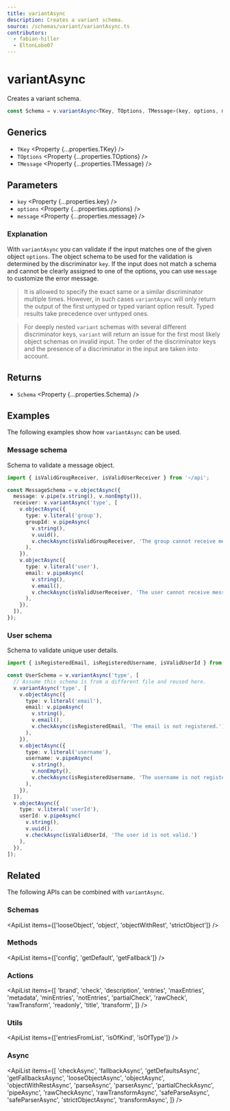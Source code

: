 ```yaml
---
title: variantAsync
description: Creates a variant schema.
source: /schemas/variant/variantAsync.ts
contributors:
  - fabian-hiller
  - EltonLobo07
---
```



# variantAsync

Creates a variant schema.

```ts
const Schema = v.variantAsync<TKey, TOptions, TMessage>(key, options, message);
```

## Generics

- `TKey` <Property {...properties.TKey} />
- `TOptions` <Property {...properties.TOptions} />
- `TMessage` <Property {...properties.TMessage} />

## Parameters

- `key` <Property {...properties.key} />
- `options` <Property {...properties.options} />
- `message` <Property {...properties.message} />

### Explanation

With `variantAsync` you can validate if the input matches one of the given object `options`. The object schema to be used for the validation is determined by the discriminator `key`. If the input does not match a schema and cannot be clearly assigned to one of the options, you can use `message` to customize the error message.

> It is allowed to specify the exact same or a similar discriminator multiple times. However, in such cases `variantAsync` will only return the output of the first untyped or typed variant option result. Typed results take precedence over untyped ones.

> For deeply nested `variant` schemas with several different discriminator keys, `variant` will return an issue for the first most likely object schemas on invalid input. The order of the discriminator keys and the presence of a discriminator in the input are taken into account.

## Returns

- `Schema` <Property {...properties.Schema} />

## Examples

The following examples show how `variantAsync` can be used.

### Message schema

Schema to validate a message object.

```ts
import { isValidGroupReceiver, isValidUserReceiver } from '~/api';

const MessageSchema = v.objectAsync({
  message: v.pipe(v.string(), v.nonEmpty()),
  receiver: v.variantAsync('type', [
    v.objectAsync({
      type: v.literal('group'),
      groupId: v.pipeAsync(
        v.string(),
        v.uuid(),
        v.checkAsync(isValidGroupReceiver, 'The group cannot receive messages.')
      ),
    }),
    v.objectAsync({
      type: v.literal('user'),
      email: v.pipeAsync(
        v.string(),
        v.email(),
        v.checkAsync(isValidUserReceiver, 'The user cannot receive messages.')
      ),
    }),
  ]),
});
```

### User schema

Schema to validate unique user details.

```ts
import { isRegisteredEmail, isRegisteredUsername, isValidUserId } from '~/api';

const UserSchema = v.variantAsync('type', [
  // Assume this schema is from a different file and reused here.
  v.variantAsync('type', [
    v.objectAsync({
      type: v.literal('email'),
      email: v.pipeAsync(
        v.string(),
        v.email(),
        v.checkAsync(isRegisteredEmail, 'The email is not registered.')
      ),
    }),
    v.objectAsync({
      type: v.literal('username'),
      username: v.pipeAsync(
        v.string(),
        v.nonEmpty(),
        v.checkAsync(isRegisteredUsername, 'The username is not registered.')
      ),
    }),
  ]),
  v.objectAsync({
    type: v.literal('userId'),
    userId: v.pipeAsync(
      v.string(),
      v.uuid(),
      v.checkAsync(isValidUserId, 'The user id is not valid.')
    ),
  }),
]);
```

## Related

The following APIs can be combined with `variantAsync`.

### Schemas

<ApiList items={['looseObject', 'object', 'objectWithRest', 'strictObject']} />

### Methods

<ApiList items={['config', 'getDefault', 'getFallback']} />

### Actions

<ApiList
  items={[
    'brand',
    'check',
    'description',
    'entries',
    'maxEntries',
    'metadata',
    'minEntries',
    'notEntries',
    'partialCheck',
    'rawCheck',
    'rawTransform',
    'readonly',
    'title',
    'transform',
  ]}
/>

### Utils

<ApiList items={['entriesFromList', 'isOfKind', 'isOfType']} />

### Async

<ApiList
  items={[
    'checkAsync',
    'fallbackAsync',
    'getDefaultsAsync',
    'getFallbacksAsync',
    'looseObjectAsync',
    'objectAsync',
    'objectWithRestAsync',
    'parseAsync',
    'parserAsync',
    'partialCheckAsync',
    'pipeAsync',
    'rawCheckAsync',
    'rawTransformAsync',
    'safeParseAsync',
    'safeParserAsync',
    'strictObjectAsync',
    'transformAsync',
  ]}
/>
